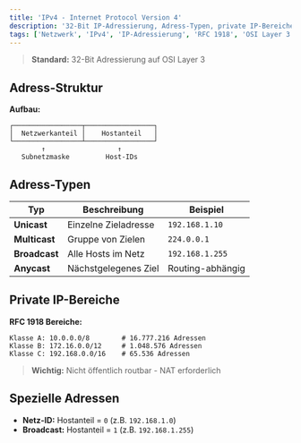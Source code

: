 ```yaml
---
title: 'IPv4 - Internet Protocol Version 4'
description: '32-Bit IP-Adressierung, Adress-Typen, private IP-Bereiche und spezielle Adressen'
tags: ['Netzwerk', 'IPv4', 'IP-Adressierung', 'RFC 1918', 'OSI Layer 3']
---
```


> **Standard:** 32-Bit Adressierung auf OSI Layer 3

## Adress-Struktur

**Aufbau:**
```
┌─────────────────┬─────────────────┐
│  Netzwerkanteil │    Hostanteil   │
└─────────────────┴─────────────────┘
        ↑                  ↑
   Subnetzmaske         Host-IDs
```

## Adress-Typen

| Typ | Beschreibung | Beispiel |
|-----|-------------|----------|
| **Unicast** | Einzelne Zieladresse | `192.168.1.10` |
| **Multicast** | Gruppe von Zielen | `224.0.0.1` |
| **Broadcast** | Alle Hosts im Netz | `192.168.1.255` |
| **Anycast** | Nächstgelegenes Ziel | Routing-abhängig |

## Private IP-Bereiche

**RFC 1918 Bereiche:**
```
Klasse A: 10.0.0.0/8        # 16.777.216 Adressen
Klasse B: 172.16.0.0/12     # 1.048.576 Adressen  
Klasse C: 192.168.0.0/16    # 65.536 Adressen
```

> **Wichtig:** Nicht öffentlich routbar - NAT erforderlich

## Spezielle Adressen

- **Netz-ID:** Hostanteil = `0` (z.B. `192.168.1.0`)
- **Broadcast:** Hostanteil = `1` (z.B. `192.168.1.255`)

